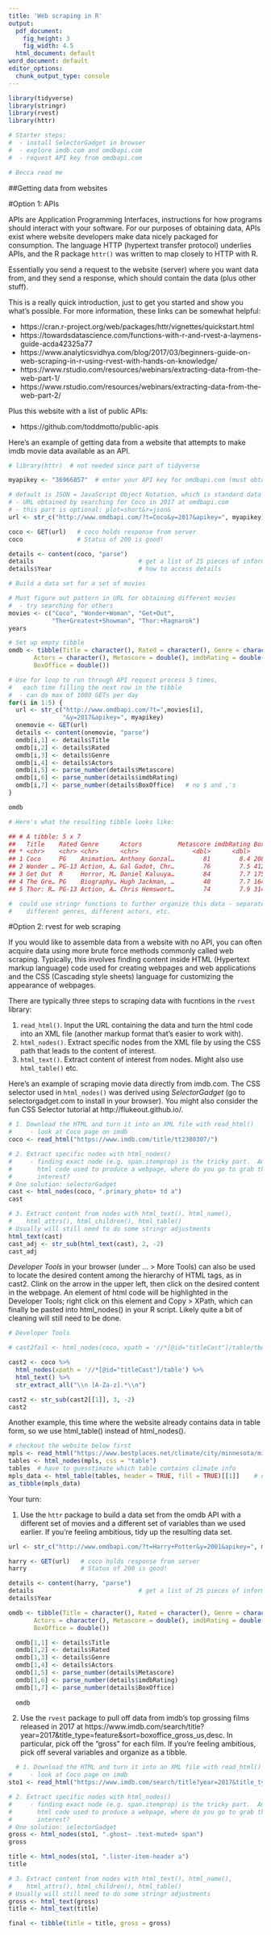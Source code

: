 ```yaml
---
title: 'Web scraping in R'
output:
  pdf_document:
    fig_height: 3
    fig_width: 4.5
  html_document: default
word_document: default
editor_options: 
  chunk_output_type: console
---
```

  
```r
library(tidyverse)
library(stringr)
library(rvest)
library(httr)

# Starter steps:
#  - install SelectorGadget in browser
#  - explore imdb.com and omdbapi.com
#  - request API key from omdbapi.com

# Becca read me
```

##Getting data from websites

#Option 1: APIs

APIs are Application Programming Interfaces, instructions for how programs should interact with your software.  For our purposes of obtaining data, APIs exist where website developers make data nicely packaged for consumption.  The language HTTP (hypertext transfer protocol) underlies APIs, and the R package `httr()` was written to map closely to HTTP with R.

Essentially you send a request to the website (server) where you want data from, and they send a response, which should contain the data (plus other stuff).

This is a really quick introduction, just to get you started and show you what's possible.  For more information, these links can be somewhat helpful:

- https://cran.r-project.org/web/packages/httr/vignettes/quickstart.html
- https://towardsdatascience.com/functions-with-r-and-rvest-a-laymens-guide-acda42325a77
- https://www.analyticsvidhya.com/blog/2017/03/beginners-guide-on-web-scraping-in-r-using-rvest-with-hands-on-knowledge/
- https://www.rstudio.com/resources/webinars/extracting-data-from-the-web-part-1/
- https://www.rstudio.com/resources/webinars/extracting-data-from-the-web-part-2/

Plus this website with a list of public APIs:

- https://github.com/toddmotto/public-apis

Here's an example of getting data from a website that attempts to make imdb movie data available as an API.

```r
# library(httr)  # not needed since part of tidyverse

myapikey <- "36966857"  # enter your API key for omdbapi.com (must obtain personal key)

# default is JSON = JavaScript Object Notation, which is standard data format for APIs
# - URL obtained by searching for Coco in 2017 at omdbapi.com
# - this part is optional: plot=short&r=json&
url <- str_c("http://www.omdbapi.com/?t=Coco&y=2017&apikey=", myapikey)

coco <- GET(url)   # coco holds response from server
coco               # Status of 200 is good!

details <- content(coco, "parse")   
details                             # get a list of 25 pieces of information
details$Year                        # how to access details

```

```r
# Build a data set for a set of movies

# Must figure out pattern in URL for obtaining different movies
#  - try searching for others
movies <- c("Coco", "Wonder+Woman", "Get+Out", 
            "The+Greatest+Showman", "Thor:+Ragnarok")
years

# Set up empty tibble
omdb <- tibble(Title = character(), Rated = character(), Genre = character(),
       Actors = character(), Metascore = double(), imdbRating = double(),
       BoxOffice = double())

# Use for loop to run through API request process 5 times,
#   each time filling the next row in the tibble
#  - can do max of 1000 GETs per day
for(i in 1:5) {
  url <- str_c("http://www.omdbapi.com/?t=",movies[i],
               "&y=2017&apikey=", myapikey)
  onemovie <- GET(url)
  details <- content(onemovie, "parse")
  omdb[i,1] <- details$Title
  omdb[i,2] <- details$Rated
  omdb[i,3] <- details$Genre
  omdb[i,4] <- details$Actors
  omdb[i,5] <- parse_number(details$Metascore)
  omdb[i,6] <- parse_number(details$imdbRating)
  omdb[i,7] <- parse_number(details$BoxOffice)   # no $ and ,'s
}

omdb

# Here's what the resulting tibble looks like:

## # A tibble: 5 x 7
##   Title    Rated Genre      Actors          Metascore imdbRating BoxOffice
## * <chr>    <chr> <chr>      <chr>               <dbl>      <dbl>     <dbl>
## 1 Coco     PG    Animation… Anthony Gonzal…        81        8.4 208487719
## 2 Wonder … PG-13 Action, A… Gal Gadot, Chr…        76        7.5 412400625
## 3 Get Out  R     Horror, M… Daniel Kaluuya…        84        7.7 175428355
## 4 The Gre… PG    Biography… Hugh Jackman, …        48        7.7 164616443
## 5 Thor: R… PG-13 Action, A… Chris Hemswort…        74        7.9 314971245

#  could use stringr functions to further organize this data - separate 
#    different genres, different actors, etc.
```

#Option 2: rvest for web scraping

If you would like to assemble data from a website with no API, you can often acquire data using more brute force methods commonly called web scraping.  Typically, this involves finding content inside HTML (Hypertext markup language) code used for creating webpages and web applications and the CSS (Cascading style sheets) language for customizing the appearance of webpages.  

There are typically three steps to scraping data with fucntions in the `rvest` library:

1. `read_html()`.  Input the URL containing the data and turn the html code into an XML file (another markup format that's easier to work with).
2. `html_nodes()`.  Extract specific nodes from the XML file by using the CSS path that leads to the content of interest.
3. `html_text()`.  Extract content of interest from nodes.  Might also use `html_table()` etc.

Here's an example of scraping movie data directly from imdb.com.  The CSS selector used in `html_nodes()` was derived using *SelectorGadget* (go to selectorgadget.com to install in your browser).  You might also consider the fun CSS Selector tutorial at http://flukeout.github.io/.  

```r
# 1. Download the HTML and turn it into an XML file with read_html()
#     - look at Coco page on imdb
coco <- read_html("https://www.imdb.com/title/tt2380307/")

# 2. Extract specific nodes with html_nodes()
#     - finding exact node (e.g. span.itemprop) is the tricky part.  Among all the
#       html code used to produce a webpage, where do you go to grab the content of
#       interest?
# One solution: selectorGadget 
cast <- html_nodes(coco, ".primary_photo+ td a")
cast

# 3. Extract content from nodes with html_text(), html_name(), 
#    html_attrs(), html_children(), html_table()
# Usually will still need to do some stringr adjustments
html_text(cast)
cast_adj <- str_sub(html_text(cast), 2, -2)
cast_adj
```

*Developer Tools* in your browser (under ... > More Tools) can also be used to locate the desired content among the hierarchy of HTML tags, as in cast2.  Clink on the arrow in the upper left, then click on the desired content in the webpage.  An element of html code will be highlighted in the Developer Tools; right click on this element and Copy > XPath, which can finally be pasted into html_nodes() in your R script.  Likely quite a bit of cleaning will still need to be done.

```r
# Developer Tools

# cast2fail <- html_nodes(coco, xpath = '//*[@id="titleCast"]/table/tbody/tr[2]/td[2]/a')

cast2 <- coco %>%
  html_nodes(xpath = '//*[@id="titleCast"]/table') %>% 
  html_text() %>%
  str_extract_all("\\n [A-Za-z].*\\n")

cast2 <- str_sub(cast2[[1]], 3, -2)
cast2
```

Another example, this time where the website already contains data in table form, so we use html_table() instead of html_nodes().

```r
# checkout the website below first
mpls <- read_html("https://www.bestplaces.net/climate/city/minnesota/minneapolis")
tables <- html_nodes(mpls, css = "table") 
tables  # have to guesstimate which table contains climate info
mpls_data <- html_table(tables, header = TRUE, fill = TRUE)[[1]]    # note: not html_text
as_tibble(mpls_data)
```

Your turn:

1. Use the `httr` package to build a data set from the omdb API with a different set of movies and a different set of variables than we used earlier.  If you're feeling ambitious, tidy up the resulting data set.

```r
url <- str_c("http://www.omdbapi.com/?t=Harry+Potter&y=2001&apikey=", myapikey)

harry <- GET(url)   # coco holds response from server
harry               # Status of 200 is good!

details <- content(harry, "parse")   
details                             # get a list of 25 pieces of information
details$Year

omdb <- tibble(Title = character(), Rated = character(), Genre = character(),
       Actors = character(), Metascore = double(), imdbRating = double(),
       BoxOffice = double())

  omdb[1,1] <- details$Title
  omdb[1,2] <- details$Rated
  omdb[1,3] <- details$Genre
  omdb[1,4] <- details$Actors
  omdb[1,5] <- parse_number(details$Metascore)
  omdb[1,6] <- parse_number(details$imdbRating)
  omdb[1,7] <- parse_number(details$BoxOffice)  
  
  omdb

```

2. Use the `rvest` package to pull off data from imdb's top grossing films released in 2017 at https://www.imdb.com/search/title?year=2017&title_type=feature&sort=boxoffice_gross_us,desc.  In particular, pick off the "gross" for each film.  If you're feeling ambitious, pick off several variables and organize as a tibble.

```r
  # 1. Download the HTML and turn it into an XML file with read_html()
#     - look at Coco page on imdb
sto1 <- read_html("https://www.imdb.com/search/title?year=2017&title_type=feature&sort=boxoffice_gross_us,desc")

# 2. Extract specific nodes with html_nodes()
#     - finding exact node (e.g. span.itemprop) is the tricky part.  Among all the
#       html code used to produce a webpage, where do you go to grab the content of
#       interest?
# One solution: selectorGadget 
gross <- html_nodes(sto1, ".ghost~ .text-muted+ span")
gross

title <- html_nodes(sto1, ".lister-item-header a")
title

# 3. Extract content from nodes with html_text(), html_name(), 
#    html_attrs(), html_children(), html_table()
# Usually will still need to do some stringr adjustments
gross <- html_text(gross)
title <- html_text(title)

final <- tibble(title = title, gross = gross)

```

